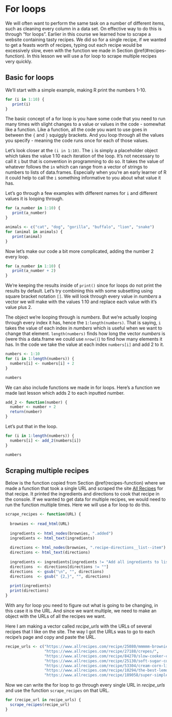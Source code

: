 # For loops

We will often want to perform the same task on a number of different items, such as cleaning every column in a data set. On effective way to do this is through "for loops". Earlier in this course we learned how to scrape a website containing tasty recipes. We did so for a single recipe, if we wanted to get a feasts worth of recipes, typing out each recipe would be excessively slow, even with the function we made in Section \@ref(#recipes-function). In this lesson we will use a for loop to scrape multiple recipes very quickly. 

## Basic for loops

We'll start with a simple example, making R print the numbers 1-10. 

```r
for (i in 1:10) {
   print(i)
}
```

The basic concept of a for loop is you have some code that you need to run many times with slight changes to a value or values in the code - somewhat like a function. Like a function, all the code you want to use goes in between the `{` and `}` squiggly brackets. And you loop through all the values you specify - meaning the code runs once for each of those values. 

Let's look closer at the `(i in 1:10)`. The `i` is simply a placeholder object which takes the value 1:10 each iteration of the loop. It's not necessary to call it `i` but that is convention in programming to do so. It takes the value of whatever follows the `in` which can range from a vector of strings to numbers to lists of data.frames. Especially when you're an early learner of R it could help to call the `i` something informative to you about what value it has. 

Let's go through a few examples with different names for `i` and different values it is looping through. 

```r
for (a_number in 1:10) {
   print(a_number)
}
```


```r
animals <- c("cat", "dog", "gorilla", "buffalo", "lion", "snake")
for (animal in animals) {
   print(animal)
}
```

Now let's make our code a bit more complicated, adding the number 2 every loop. 

```r
for (a_number in 1:10) {
   print(a_number + 2)
}
```

We're keeping the results inside of `print()` since for loops do not print the results by default. Let's try combining this with some subsetting using square bracket notation `[]`. We will look through every value in *numbers* a vector we will make with the values 1:10 and replace each value with it's value plus 2.

The object we're looping through is *numbers*. But we're actually looping through every index it has, hence the `1:length(numbers)`. That is saying, `i` takes the value of each index in *numbers* which is useful when we want to change that element. `length(numbers)` finds how long the vector *numbers* is (were this a data.frame we could use `nrow()`) to find how many elements it has. In the code we take the value at each index `numbers[i]` and add 2 to it. 

```r
numbers <- 1:10
for (i in 1:length(numbers)) {
  numbers[i] <- numbers[i] + 2
}
```

```r
numbers
```

We can also include functions we made in for loops. Here's a function we made last lesson which adds 2 to each inputted number. 

```r
add_2 <- function(number) {
  number <- number + 2
  return(number)
}
```

Let's put that in the loop. 

```r
for (i in 1:length(numbers)) {
  numbers[i] <- add_2(numbers[i])
}
```

```r
numbers
```

## Scraping multiple recipes

Below is the function copied from Section \@ref(recipes-function) where we made a function that took a single URL and scraped the site [All Recipes](https://www.allrecipes.com/) for that recipe. It printed the ingredients and directions to cook that recipe in the console. If we wanted to get data for multiple recipes, we would need to run the function multiple times. Here we will use a for loop to do this. 

```r
scrape_recipes <- function(URL) {
  
  brownies <- read_html(URL)
  
  ingredients <- html_nodes(brownies, ".added")
  ingredients <- html_text(ingredients)
  
  directions <- html_nodes(brownies, ".recipe-directions__list--item")
  directions <- html_text(directions)
  
  ingredients <- ingredients[ingredients != "Add all ingredients to list"]
  directions  <- directions[directions != ""]
  directions  <- gsub("\n", "", directions)
  directions  <- gsub(" {2,}", "", directions)
  
  print(ingredients)
  print(directions)
}
```

With any for loop you need to figure out what is going to be changing, in this case it is the URL. And since we want multiple, we need to make an object with the URLs of all the recipes we want.

Here I am making a vector called *recipe_urls* with the URLs of several recipes that I like on the site. The way I got the URLs was to go to each recipe's page and copy and paste the URL.

```r
recipe_urls <- c("https://www.allrecipes.com/recipe/25080/mmmmm-brownies/",
                 "https://www.allrecipes.com/recipe/27188/crepes/",
                 "https://www.allrecipes.com/recipe/84270/slow-cooker-corned-beef-and-cabbage/",
                 "https://www.allrecipes.com/recipe/25130/soft-sugar-cookies-v/",
                 "https://www.allrecipes.com/recipe/53304/cream-corn-like-no-other/",
                 "https://www.allrecipes.com/recipe/10294/the-best-lemon-bars/",
                 "https://www.allrecipes.com/recipe/189058/super-simple-salmon/")
```


Now we can write the for loop to go through every single URL in *recipe_urls* and use the function `scrape_recipes` on that URL.

```r
for (recipe_url in recipe_urls) {
  scrape_recipes(recipe_url)
}
```
